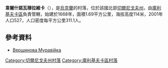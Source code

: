 {{coord|51|24|49|N|31|33|14|E|scale:100000|display=title}}

'''韋爾什諾瓦穆拉維卡'''（{{lang-uk|Вершинова Муравійка}}），是[[烏克蘭|烏克蘭]]的村落，位於該國北部[[切爾尼戈夫州|切爾尼戈夫州]]，由[[庫利基夫卡區|庫利基夫卡區]]負責管轄，始建於1668年，面積1.69平方公里，海拔高度114米，2001年人口527，人口密度每平方公里311.1人。

==參考資料==
*[http://w1.c1.rada.gov.ua/pls/z7502/A005?rdat1=10.03.2014&rf7571=40386 Вершинова Муравійка]{{dead link|date=2018年5月 |bot=InternetArchiveBot |fix-attempted=yes }}

[[Category:切爾尼戈夫州村落|Category:切爾尼戈夫州村落]]
[[Category:庫利基夫卡區村落|Category:庫利基夫卡區村落]]


{{Chernihiv-geo-stub}}